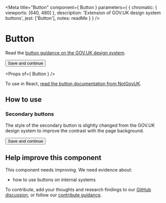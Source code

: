 
<Meta
  title="Button"
  component={ Button }
  parameters={ {
    chromatic: { viewports: [640, 480] },
    description: 'Extension of GOV.UK design system buttons',
    jest: ['Button'],
    notes: readMe
  } }
/>

# Button

Read the [button guidance on the GOV.UK design system](https://design-system.service.gov.uk/components/button/).

<Preview withToolbar>
  <Story name="Button">
    <Button>
      Save and continue
    </Button>
  </Story>
</Preview>

<Props of={ Button } />

To use in React, [read the button documentation from NotGovUK](https://not-gov.uk/components?name=Button).


## How to use
### Secondary buttons

The style of the secondary button is slightly changed from the GOV.UK design system to improve the contrast with the page background.

<Preview>
  <Story name="Standard">
    <Button classModifiers="secondary">
      Save and continue
    </Button>
  </Story>
</Preview>

## Help improve this component

This component needs improving. We need evidence about:

- how to use buttons on internal systems

To contribute, add your thoughts and research findings to our [GitHub discussion](https://github.com/UKHomeOffice/design-system/discussions/372), or follow our [contribute guidance](/contribute).